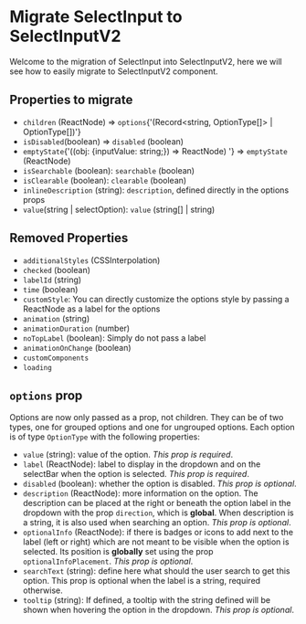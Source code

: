 
<Meta title="Migrations/SelectInput to SelectInputV2" />

# Migrate SelectInput to SelectInputV2

Welcome to the migration of SelectInput into SelectInputV2, here we will see how to easily migrate to SelectInputV2 component.

## Properties to migrate

* `children` (ReactNode) => `options`{'(Record<string, OptionType[]> | OptionType[])'}
* `isDisabled`(boolean) => `disabled` (boolean)
* `emptyState`{'((obj: {inputValue: string;}) => ReactNode) '} => `emptyState` (ReactNode)
* `isSearchable` (boolean): `searchable` (boolean)
* `isClearable` (boolean): `clearable` (boolean)
* `inlineDescription` (string): `description`, defined directly in the options props
* `value`(string | selectOption): `value` (string[] | string)

## Removed Properties

* `additionalStyles` (CSSInterpolation)
* `checked` (boolean)
* `labelId` (string)
* `time` (boolean)
* `customStyle`: You can directly customize the options style by passing a ReactNode as a label for the options
* `animation` (string)
* `animationDuration` (number)
* `noTopLabel` (boolean): Simply do not pass a label
* `animationOnChange` (boolean)
* `customComponents`
* `loading`

## `options` prop

Options are now only passed as a prop, not children. They can be of two types, one for grouped options and one for ungrouped options. Each option is of type `OptionType` with the following properties:

* `value` (string): value of the option. *This prop is required*.
* `label` (ReactNode): label to display in the dropdown and on the selectBar when the option is selected. *This prop is required*.
* `disabled` (boolean): whether the option is disabled. *This prop is optional*.
* `description` (ReactNode): more information on the option. The description can be placed at the right or beneath the option label in the dropdown with the prop `direction`, which is **global**. When description is a string, it is also used when searching an option. *This prop is optional*.
* `optionalInfo` (ReactNode): if there is badges or icons to add next to the label (left or right) which are not meant to be visible when the option is selected. Its position is **globally** set using the prop `optionalInfoPlacement`. *This prop is optional*.
* `searchText` (string): define here what should the user search to get this option. This prop is optional when the label is a string, required otherwise.
* `tooltip` (string): If defined, a tooltip with the string defined will be shown when hovering the option in the dropdown. *This prop is optional*.

